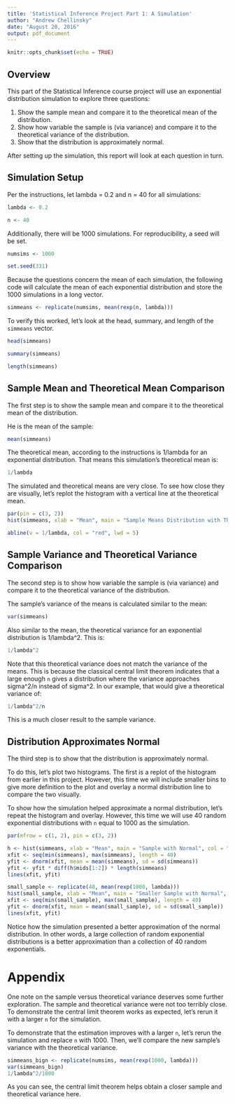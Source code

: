 ```yaml
---
title: 'Statistical Inference Project Part 1: A Simulation'
author: "Andrew Chellinsky"
date: "August 20, 2016"
output: pdf_document
---
```


```r
knitr::opts_chunk$set(echo = TRUE)
```

## Overview

This part of the Statistical Inference course project will use an exponential distribution simulation to explore three questions:

1. Show the sample mean and compare it to the theoretical mean of the distribution.
2. Show how variable the sample is (via variance) and compare it to the theoretical variance of the distribution.
3. Show that the distribution is approximately normal.

After setting up the simulation, this report will look at each question in turn.

## Simulation Setup

Per the instructions, let lambda = 0.2 and n = 40 for all simulations:

```r
lambda <- 0.2

n <- 40
```

Additionally, there will be 1000 simulations.  For reproducibility, a seed will be set.

```r
numsims <- 1000

set.seed(331)
```

Because the questions concern the mean of each simulation, the following code will calculate the mean of each exponential distribution and store the 1000 simulations in a long vector.

```r
simmeans <- replicate(numsims, mean(rexp(n, lambda)))
```

To verify this worked, let's look at the head, summary, and length of the ```simmeans``` vector.

```r
head(simmeans)

summary(simmeans)

length(simmeans)
```

## Sample Mean and Theoretical Mean Comparison

The first step is to show the sample mean and compare it to the theoretical mean of the distribution.

He is the mean of the sample:

```r
mean(simmeans)
```

The theoretical mean, according to the instructions is 1/lambda for an exponential distribution.  That means this simulation's theoretical mean is:

```r
1/lambda
```

The simulated and theoretical means are very close.  To see how close they are visually, let's replot the histogram with a vertical line at the theoretical mean.

```r
par(pin = c(3, 2))
hist(simmeans, xlab = "Mean", main = "Sample Means Distribution with Theoretical Mean", col = "green", )

abline(v = 1/lambda, col = "red", lwd = 5)
```

## Sample Variance and Theoretical Variance Comparison

The second step is to show how variable the sample is (via variance) and compare it to the theoretical variance of the distribution.

The sample's variance of the means is calculated similar to the mean:

```r
var(simmeans)
```

Also similar to the mean, the theoretical variance for an exponential distribution is 1/lambda^2.  This is:

```r
1/lambda^2
```

Note that this theoretical variance does not match the variance of the means.  This is because the classical central limit theorem indicates that a large enough ```n``` gives a distribution where the variance approaches sigma^2/n instead of sigma^2.  In our example, that would give a theoretical variance of:

```r
1/lambda^2/n
```

This is a much closer result to the sample variance.

## Distribution Approximates Normal

The third step is to show that the distribution is approximately normal.

To do this, let's plot two histograms.  The first is a replot of the histogram from earlier in this project.  However, this time we will include smaller bins to give more definition to the plot and overlay a normal distribution line to compare the two visually.

To show how the simulation helped approximate a normal distribution, let's repeat the histogram and overlay.  However, this time we will use 40 random exponential distributions with ```n``` equal to 1000 as the simulation.

```r
par(mfrow = c(1, 2), pin = c(3, 2))

h <- hist(simmeans, xlab = "Mean", main = "Sample with Normal", col = "green", breaks = 25)
xfit <- seq(min(simmeans), max(simmeans), length = 40)
yfit <- dnorm(xfit, mean = mean(simmeans), sd = sd(simmeans))
yfit <- yfit * diff(h$mids[1:2]) * length(simmeans)
lines(xfit, yfit)

small_sample <- replicate(40, mean(rexp(1000, lambda)))
hist(small_sample, xlab = "Mean", main = "Smaller Sample with Normal", col = "green", breaks = 25)
xfit <- seq(min(small_sample), max(small_sample), length = 40)
yfit <- dnorm(xfit, mean = mean(small_sample), sd = sd(small_sample))
lines(xfit, yfit)
```

Notice how the simulation presented a better approximation of the normal distribution.  In other words, a large collection of random exponential distributions is a better approximation than a collection of 40 random exponentials.

# Appendix

One note on the sample versus theoretical variance deserves some further exploration.  The sample and theoretical variance were not too terribly close.  To demonstrate the central limit theorem works as expected, let's rerun it with a larger ```n``` for the simulation.

To demonstrate that the estimation improves with a larger ```n```, let's rerun the simulation and replace ```n``` with 1000.  Then, we'll compare the new sample's variance with the theoretical variance.

```r
simmeans_bign <- replicate(numsims, mean(rexp(1000, lambda)))
var(simmeans_bign)
1/lambda^2/1000
```

As you can see, the central limit theorem helps obtain a closer sample and theoretical variance here.
